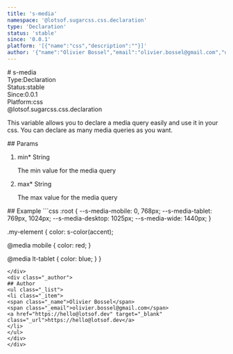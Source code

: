 ```yaml
---
title: 's-media'
namespace: '@lotsof.sugarcss.css.declaration'
type: 'Declaration'
status: 'stable'
since: '0.0.1'
platform: '[{"name":"css","description":""}]'
author: '{"name":"Olivier Bossel","email":"olivier.bossel@gmail.com","url":"https://hello@lotsof.dev"}'
---
```

<div class="docmap-mdx">
# s-media
<div class="_metas">
<div class="_type"><span class="_type-label">Type:</span><span class="_type-value">Declaration</span></div>
<div class="_status"><span class="_status-label">Status:</span><span class="_status-value -stable">stable</span></div>
<div class="_since"><span class="_since-label">Since:</span><span class="_since-value">0.0.1</span></div>
<div class="_platform"><span class="_platform-label">Platform:</span><span class="_platform-value -css">css</span></div>
</div>
<div class="_namespace">@lotsof.sugarcss.css.declaration</div>
<div class="_description">
<p>This variable allows you to declare a media query easily and use it in your css.
You can declare as many media queries as you want.</p>

</div>
<div class="_params">
## Params
<ol class="_list">
<li class="_item">
<span class="_name">min<span class="_required">*</span></span><span class="_default"></span> <span class="_type">String</span>
<p class="_description">The min value for the media query</p>
</li>
<li class="_item">
<span class="_name">max<span class="_required">*</span></span><span class="_default"></span> <span class="_type">String</span>
<p class="_description">The max value for the media query</p>
</li>
</ol>
</div>
<div class="_examples">
## Example
```css
:root {
   --s-media-mobile: 0, 768px;
   --s-media-tablet: 769px, 1024px;
   --s-media-desktop: 1025px;
   --s-media-wide: 1440px;
}

.my-element {
   color: s-color(accent);

   @media mobile {
       color: red;
   }

   @media lt-tablet {
       color: blue;
   }
}
```
</div>
<div class="_author">
## Author
<ul class="_list">
<li class="_item">
<span class="_name">Olivier Bossel</span>
<span class="_email">olivier.bossel@gmail.com</span>
<a href="https://hello@lotsof.dev" target="_blank" class="_url">https://hello@lotsof.dev</a>
</li>
</ul>
</div>
</div>